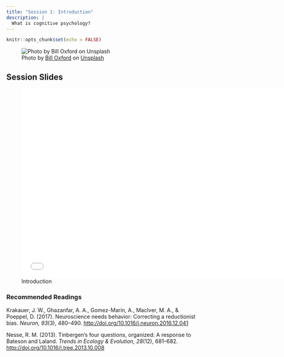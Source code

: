 ```yaml
---
title: "Session 1: Introduction"
description: |
  What is cognitive psychology?
---
```


```r
knitr::opts_chunk$set(echo = FALSE)
```

![<span>Photo by <a href="https://unsplash.com/@bill_oxford?utm_source=unsplash&amp;utm_medium=referral&amp;utm_content=creditCopyText">Bill Oxford</a> on <a href="https://unsplash.com/s/photos/cogs?utm_source=unsplash&amp;utm_medium=referral&amp;utm_content=creditCopyText">Unsplash</a></span>](photos/bill-oxford--fGqsewtsJY-unsplash.jpg)

## Session Slides 

![Introduction](presentations/KPII_session1.pdf){width=700px height=500px}

### Recommended Readings

Krakauer, J. W., Ghazanfar, A. A., Gomez-Marin, A., MacIver, M. A., & Poeppel, D. (2017). Neuroscience needs behavior: Correcting a reductionist bias. *Neuron, 93*(3), 480–490. [http://doi.org/10.1016/j.neuron.2016.12.041](https://github.com/matarui/kogpsy/raw/main/docs/literature/Krakauer_2017_Neuron.pdf)

Nesse, R. M. (2013). Tinbergen's four questions, organized: A response to Bateson and Laland. *Trends in Ecology & Evolution, 28*(12), 681–682. [http://doi.org/10.1016/j.tree.2013.10.008](https://github.com/matarui/kogpsy/raw/main/docs/literature/Nesse_2013_TrEE.pdf)
